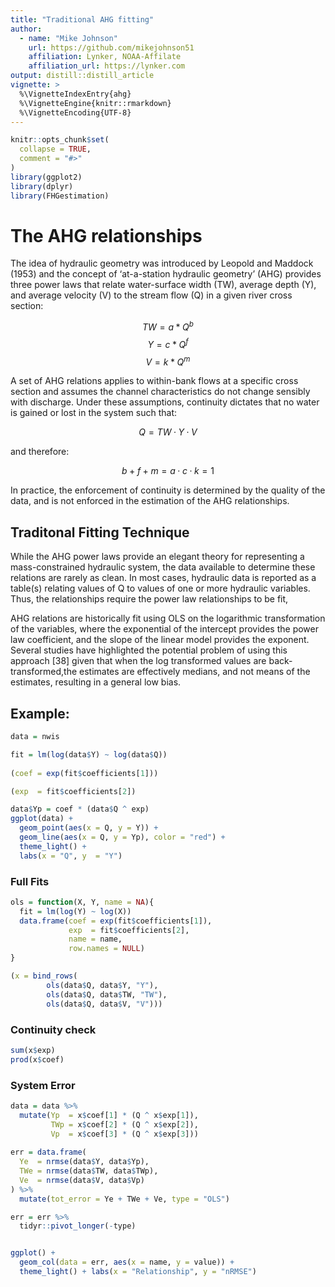 ```yaml
---
title: "Traditional AHG fitting"
author:
  - name: "Mike Johnson"
    url: https://github.com/mikejohnson51
    affiliation: Lynker, NOAA-Affilate
    affiliation_url: https://lynker.com
output: distill::distill_article
vignette: >
  %\VignetteIndexEntry{ahg}
  %\VignetteEngine{knitr::rmarkdown}
  %\VignetteEncoding{UTF-8}
---
```


```r
knitr::opts_chunk$set(
  collapse = TRUE,
  comment = "#>"
)
library(ggplot2)
library(dplyr)
library(FHGestimation)
```

# The AHG relationships

The idea of hydraulic geometry was introduced by Leopold and Maddock (1953) and the concept of 'at-a-station hydraulic geometry' (AHG) provides three power laws that relate water-surface width (TW), average depth (Y), and average velocity (V) to the stream flow (Q) in a given river cross section:

$$
TW = a *Q^b
$$
$$
Y = c*Q^f
$$
$$
V = k*Q^m
$$

A  set of AHG relations applies to within-bank flows at a
specific cross section and assumes the channel characteristics do not change sensibly with discharge. Under these assumptions, continuity dictates that no water is gained or lost in the system such that:

$$
Q = TW·Y·V
$$

and therefore:

$$
b + f + m =  a·c·k = 1 
$$

In practice, the enforcement of continuity is determined by the quality of the data, and is not enforced in the estimation of the AHG relationships.

## Traditonal Fitting Technique

While the AHG power laws provide an elegant theory for representing a mass-constrained hydraulic system, the data available to determine these relations are rarely as clean. In most cases, hydraulic data is reported as a table(s) relating values of Q to values of one or more hydraulic variables. Thus, the relationships require the power law relationships to be fit,

AHG relations are historically fit using OLS on the logarithmic transformation of the variables, where the exponential of the intercept provides the power law coefficient, and the slope of the linear model provides the exponent. Several studies have highlighted the potential problem of using this approach [38] given that when the log transformed values are back-transformed,the estimates are effectively medians, and not means of the estimates, resulting in a general low bias.

## Example: 

```r
data = nwis

fit = lm(log(data$Y) ~ log(data$Q))
  
(coef = exp(fit$coefficients[1]))

(exp  = fit$coefficients[2])
```

```r

data$Yp = coef * (data$Q ^ exp)
ggplot(data) + 
  geom_point(aes(x = Q, y = Y)) + 
  geom_line(aes(x = Q, y = Yp), color = "red") + 
  theme_light() + 
  labs(x = "Q", y  = "Y")
```


### Full Fits

```r
ols = function(X, Y, name = NA){
  fit = lm(log(Y) ~ log(X))
  data.frame(coef = exp(fit$coefficients[1]),
             exp  = fit$coefficients[2],
             name = name,
             row.names = NULL)
}

(x = bind_rows(
        ols(data$Q, data$Y, "Y"),
        ols(data$Q, data$TW, "TW"),
        ols(data$Q, data$V, "V")))
```

###  Continuity check

```r
sum(x$exp) 
prod(x$coef)
```

### System Error

```r
data = data %>% 
  mutate(Yp  = x$coef[1] * (Q ^ x$exp[1]),
         TWp = x$coef[2] * (Q ^ x$exp[2]),
         Vp  = x$coef[3] * (Q ^ x$exp[3]))
         
err = data.frame(
  Ye  = nrmse(data$Y, data$Yp),
  TWe = nrmse(data$TW, data$TWp),
  Ve  = nrmse(data$V, data$Vp)
) %>% 
  mutate(tot_error = Ye + TWe + Ve, type = "OLS") 
```

```r
err = err %>% 
  tidyr::pivot_longer(-type)


ggplot() + 
  geom_col(data = err, aes(x = name, y = value)) + 
  theme_light() + labs(x = "Relationship", y = "nRMSE")
```
